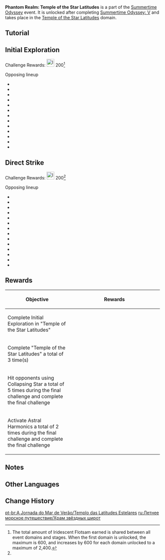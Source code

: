 {{EventTabs
|subpage1=Surfpiercer
|subpage2=Misty Hills, Foggy Vales
|subpage3=The Islands' Stirring Strings
|subpage4=Immernachtreich Keep
|subpage5=Temple of the Star Latitudes
}}
{{Event
|name              = Phantom Realm: Temple of the Star Latitudes
|image             = Phantom Realm Temple of the Star Latitudes.png
|type              = In-Game
|type2             = Sub
|time_known        = yes
|time_start        = 2022-07-19 04:00:00
|time_end          = 2022-08-24 05:59:59
|time_end_offset   = GMT+8
}}
'''Phantom Realm: Temple of the Star Latitudes''' is a part of the [[Summertime Odyssey]] event. It is unlocked after completing [[Summertime Odyssey: V]] and takes place in the [[Temple of the Star Latitudes]] domain.

==Tutorial==
{{Tutorial
|image1 = Tutorial Temple of the Star Latitudes 1.png
|text1  = The temple dome in "Temple of the Star Latitudes" will display key astrological signs. Each of these stars corresponds to one of the mechanisms on the ground in the temple. Find the brightest star and activate the mechanism that corresponds to it, and you will perhaps be able to solve the puzzle.
|image2 = Tutorial Temple of the Star Latitudes 2.png
|text2  = During combat, activating the mechanism that corresponds to the bright star(s) will activate Astral Harmonics, which will randomly provide a buff:<br />Subduing Star: Imprisons all opponents currently on the field and increases the DMG they take by 35% for 8s.<br />Collapsing Star: When a character collides with an opponent, the latter will immediately be defeated. Lasts 6s.<br />Tidal Star: Applies Hydro to all characters and opponents currently on the field. All Frozen opponents will take 50% more DMG for 8s.
}}
<!--
==Notes==
-->
==Initial Exploration==
Challenge Rewards: [[File:Item Iridescent Flotsam.png|25px]] 200<ref group="Note" name="stagerewards">The total amount of Iridescent Flotsam earned is shared between all event domains and stages. When the first domain is unlocked, the maximum is 600, and increases by 600 for each domain unlocked to a maximum of 2,400.</ref>

;Opposing lineup
* {{Enemy|Large Pyro Slime}}
* {{Enemy|Wooden Shield Hilichurl Guard}}
* {{Enemy|Pyro Hilichurl Shooter}}
* {{Enemy|Hilichurl Grenadier}}
* {{Enemy|Hilichurl Berserker}}
* {{Enemy|Electro Hilichurl Shooter}}
* {{Enemy|Rock Shield Hilichurl Guard}}
* {{Enemy|Wooden Shieldwall Mitachurl}}
* {{Enemy|Blazing Axe Mitachurl}}
* {{Enemy|Hydro Samachurl}}
* {{Enemy|Anemo Samachurl}}
* {{Enemy|Electro Samachurl}}
* {{Enemy|Pyro Abyss Mage}}

==Direct Strike==
Challenge Rewards: [[File:Item Iridescent Flotsam.png|25px]] 200<ref group="Note" name="stagerewards" />
<!--
''NOTE: This stage may be completed in co-op''
-->
;Opposing lineup
* {{Enemy|Large Pyro Slime}}
* {{Enemy|Pyro Hilichurl Shooter}}
* {{Enemy|Hilichurl Berserker}}
* {{Enemy|Wooden Shield Hilichurl Guard}}
* {{Enemy|Hilichurl Grenadier}}
* {{Enemy|Rock Shield Hilichurl Guard}}
* {{Enemy|Anemo Samachurl}}
* {{Enemy|Hydro Samachurl}}
* {{Enemy|Electro Samachurl}}
* {{Enemy|Geo Samachurl}}
* {{Enemy|Dendro Samachurl}}
* {{Enemy|Wooden Shieldwall Mitachurl}}
* {{Enemy|Blazing Axe Mitachurl}}
* {{Enemy|Pyro Abyss Mage}}

==Rewards==
{| class="article-table"
! Objective
! style="width: 280px;" | Rewards
|-
|Complete Initial Exploration in "Temple of the Star Latitudes"
|{{Card|Primogem|30}}{{Card|Mora|20,000}}{{Card|Hero's Wit|2}}
|-
|Complete "Temple of the Star Latitudes" a total of 3 time(s)
|{{Card|Primogem|30}}{{Card|Mora|20,000}}{{Card|Hero's Wit|2}}
|-
|Hit opponents using Collapsing Star a total of 5 times during the final challenge and complete the final challenge
|{{Card|Mora|20,000}}{{Card|Mystic Enhancement Ore|4}}
|-
|Activate Astral Harmonics a total of 2 times during the final challenge and complete the final challenge
|{{Card|Mora|20,000}}{{Card|Mystic Enhancement Ore|4}}
|}

==Notes==
{{Reflist|note=1}}

==Other Languages==
{{Transclude|Temple of the Star Latitudes|Other Languages}}

==Change History==
{{Change History|2.8}}

[[pt-br:A Jornada do Mar de Verão/Templo das Latitudes Estelares]]
[[ru:Летнее морское путешествие/Храм звёздных широт]]